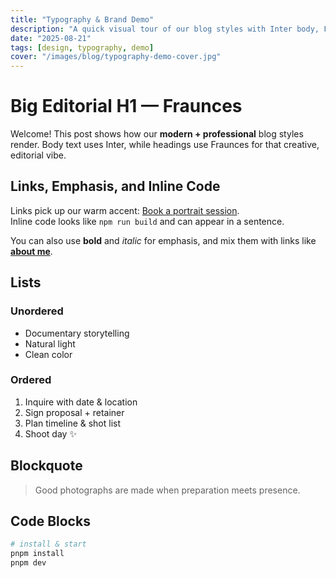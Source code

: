 ```yaml
---
title: "Typography & Brand Demo"
description: "A quick visual tour of our blog styles with Inter body, Fraunces headings, and warm accent links."
date: "2025-08-21"
tags: [design, typography, demo]
cover: "/images/blog/typography-demo-cover.jpg"
---
```


# Big Editorial H1 — Fraunces

Welcome! This post shows how our **modern + professional** blog styles render. Body text uses Inter, while headings use Fraunces for that creative, editorial vibe.

## Links, Emphasis, and Inline Code

Links pick up our warm accent: [Book a portrait session](/contact).  
Inline code looks like `npm run build` and can appear in a sentence.

You can also use **bold** and _italic_ for emphasis, and mix them with links like **[about me](/about)**.

## Lists

### Unordered
- Documentary storytelling
- Natural light
- Clean color

### Ordered
1. Inquire with date & location
2. Sign proposal + retainer
3. Plan timeline & shot list
4. Shoot day ✨

## Blockquote

> Good photographs are made when preparation meets presence.

## Code Blocks

```bash
# install & start
pnpm install
pnpm dev
